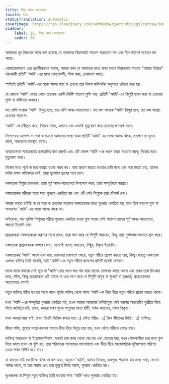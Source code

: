 ```yaml
---
title: শিশু আত্ম-সচেতনতা
locale: bn
statusTranslation: automatic
coverImage: https://res.cloudinary.com/xmfm6mhw3gwctndtcubgx2rptnae/image/upload/v1740468922/small_cover_tratado_de_psicologia_revolucionaria_a4c0dca4e0.webp
sidebar:
    label: 26. শিশু আত্ম-সচেতনতা
    order: 26
---
```

আমাদের খুব বিজ্ঞতার সাথে বলা হয়েছে যে আমাদের নিরানব্বই শতাংশ অবচেতন মন এবং তিন শতাংশ সচেতন মন আছে।

খোলামেলাভাবে এবং দ্ব্যর্থহীনভাবে বললে, আমরা বলব যে আমাদের মধ্যে থাকা সত্তার নিরানব্বই শতাংশ "আমার নিজের" গঠনকারী প্রতিটি 'আমি'-এর মধ্যে বোতলবন্দী, স্টাফ করা, ঢোকানো আছে।

স্পষ্টতই প্রতিটি 'আমি'-এর মধ্যে আবদ্ধ সত্তা বা চেতনা তার নিজস্ব কন্ডিশনিং অনুসারে প্রক্রিয়া করা হয়।

যে কোনো 'আমি' ভেঙে গেলে চেতনার একটি নির্দিষ্ট শতাংশ মুক্তি পায়, প্রতিটি 'আমি'-এর বিলুপ্তি ছাড়া সত্তা বা চেতনার মুক্তি বা স্বাধীনতা অসম্ভব।

যত বেশি সংখ্যক 'আমি' বিলুপ্ত হবে, তত বেশি আত্ম-সচেতনতা। যত কম সংখ্যক 'আমি' বিলুপ্ত হবে, তত কম জাগ্রত চেতনার শতাংশ।

'আমি'-কে দ্রবীভূত করে, নিজের মধ্যে, এখানে এবং এখনই মৃত্যুবরণ করে চেতনার জাগরণ সম্ভব।

নিঃসন্দেহে যতক্ষণ না সত্তা বা চেতনা আমাদের মধ্যে থাকা প্রতিটি 'আমি'-এর মধ্যে আবদ্ধ থাকে, ততক্ষণ তা ঘুমন্ত থাকে, অবচেতন অবস্থায় থাকে।

অবচেতনকে সচেতনতায় রূপান্তরিত করা জরুরি এবং এটি কেবল 'আমি'-কে ধ্বংস করার মাধ্যমে সম্ভব; নিজের মধ্যে মৃত্যুবরণ করে।

নিজের মধ্যে পূর্বে না মরে জাগ্রত হওয়া সম্ভব নয়। যারা প্রথমে জাগ্রত হওয়ার চেষ্টা করে এবং পরে মরতে চায়, তাদের দাবির বাস্তব অভিজ্ঞতা নেই, তারা দৃঢ়ভাবে ভুলের পথে চলে।

নবজাতক শিশুরা চমৎকার, তারা পূর্ণ আত্ম-সচেতনতা উপভোগ করে; তারা সম্পূর্ণরূপে জাগ্রত।

নবজাতকের শরীরের মধ্যে সত্তা পুনরায় একত্রিত হয় এবং এটি সেই শিশুকে তার সৌন্দর্য দেয়।

আমরা বলতে চাইছি না যে সত্তা বা চেতনার শতভাগ নবজাতকের মধ্যে পুনরায় একত্রিত হয়, তবে তিন শতাংশ মুক্ত যা সাধারণত 'আমি'-এর মধ্যে আবদ্ধ থাকে না।

যাইহোক, সদ্য ভূমিষ্ঠ শিশুদের শরীরে পুনরায় একত্রিত হওয়া মুক্ত সত্তার সেই শতাংশ তাদের পূর্ণ আত্ম-সচেতনতা, স্বচ্ছতা ইত্যাদি দেয়।

প্রাপ্তবয়স্করা নবজাতককে করুণার সাথে দেখে, তারা মনে করে যে শিশুটি অচেতন, কিন্তু তারা দুর্ভাগ্যজনকভাবে ভুল করে।

নবজাতক প্রাপ্তবয়স্ককে বাস্তবে যেমন, তেমনই দেখে; অচেতন, নিষ্ঠুর, বিকৃত ইত্যাদি।

নবজাতকের 'আমি' আসে এবং যায়, দোলনার চারপাশে ঘোরে, নতুন শরীরে প্রবেশ করতে চায়, কিন্তু যেহেতু নবজাতক এখনও ব্যক্তিত্ব তৈরি করেনি, তাই 'আমি'-এর নতুন শরীরে প্রবেশের প্রতিটি প্রচেষ্টা অসম্ভব।

মাঝে মাঝে বাচ্চারা সেই ভূত বা 'আমি'-দের দেখে ভয় পায় যারা তাদের দোলনার কাছে আসে এবং তখন তারা চিৎকার করে, কাঁদে, কিন্তু প্রাপ্তবয়স্করা এটি বোঝে না এবং মনে করে যে শিশুটি অসুস্থ বা ক্ষুধার্ত বা তৃষ্ণার্ত; প্রাপ্তবয়স্কদের অচেতনতা এমনই।

নতুন ব্যক্তিত্ব গঠিত হওয়ার সাথে সাথে পূর্বের অস্তিত্ব থেকে আসা 'আমি'-রা ধীরে ধীরে নতুন শরীরে প্রবেশ করতে থাকে।

যখন 'আমি'-এর সম্পূর্ণতা পুনরায় একত্রিত হয়, তখন আমরা আমাদের বৈশিষ্ট্যযুক্ত সেই ভয়ঙ্কর অভ্যন্তরীণ কুশ্রীতা নিয়ে বিশ্বে আবির্ভূত হই; তখন, আমরা সর্বত্র ঘুমন্ত মানুষের মতো হাঁটি; সর্বদা অচেতন, সর্বদা বিকৃত।

যখন আমরা মারা যাই, তখন তিনটি জিনিস কবরে যায়: ১) ভৌত শরীর। ২) জৈব জীবনের ভিত্তি। ৩) ব্যক্তিত্ব।

জীবন শক্তি, ভূতের মতো কবরের সামনে ধীরে ধীরে বিলুপ্ত হয়ে যায়, যখন ভৌত শরীরও ভেঙে যায়।

ব্যক্তিত্ব অবচেতন বা ইনফ্রাকনসিয়াস, যখনই চায় কবর থেকে বের হয় এবং ভেতরে যায়, যখন শোককারীরা তার জন্য ফুল নিয়ে আসে তখন সে খুশি হয়, তার পরিবারের সদস্যদের ভালোবাসে এবং ধীরে ধীরে মহাজাগতিক ধূলিকণাতে পরিণত হওয়া পর্যন্ত বিলীন হয়ে যায়।

যা কবরের বাইরেও টিকে থাকে তা হল অহং, বহুবচন 'আমি', আমার নিজের, একগুচ্ছ শয়তান যার মধ্যে সত্তা, চেতনা আবদ্ধ থাকে, যা তার সময়ে এবং তার মুহূর্তে ফিরে আসে, পুনরায় একত্রিত হয়।

দুঃখজনক যে শিশুর নতুন ব্যক্তিত্ব তৈরি হওয়ার সময় 'আমি'-রাও পুনরায় একত্রিত হয়।

